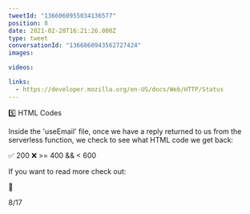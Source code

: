 ```yaml
---
tweetId: "1366060955034136577"
position: 8
date: 2021-02-28T16:21:26.000Z
type: tweet
conversationId: "1366060943562727424"
images:

videos:

links:
  - https://developer.mozilla.org/en-US/docs/Web/HTTP/Status
---
```


5️⃣ HTML Codes

Inside the 'useEmail' file, once we have a reply returned to us from the serverless function, we check to see what HTML code we get back:

✅ 200
❌ &gt;= 400 && &lt; 600

If you want to read more check out:

🔗

8/17
